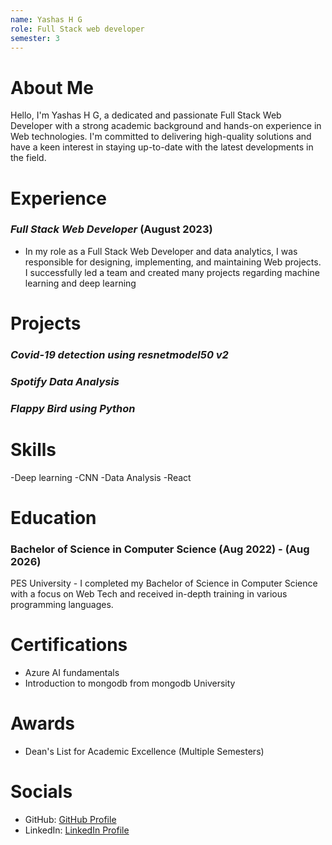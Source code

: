 ```yaml
---
name: Yashas H G
role: Full Stack web developer
semester: 3
---
```


# About Me

Hello, I'm Yashas H G, a dedicated and passionate Full Stack Web Developer with a strong academic background and hands-on experience in Web technologies. I'm committed to delivering high-quality solutions and have a keen interest in staying up-to-date with the latest developments in the field.

# Experience

### *Full Stack Web Developer* (August 2023) 
- In my role as a Full Stack Web Developer and data analytics, I was responsible for designing, implementing, and maintaining Web projects. I successfully led a team  and created many projects regarding machine learning and deep learning


# Projects

### *Covid-19 detection using resnetmodel50 v2*
### *Spotify Data Analysis*
### *Flappy Bird using Python*


# Skills

-Deep learning
-CNN
-Data Analysis
-React

# Education

### Bachelor of Science in Computer Science (Aug 2022) - (Aug 2026)
PES University - I completed my Bachelor of Science in Computer Science with a focus on Web Tech and received in-depth training in various programming languages.

# Certifications

- Azure AI fundamentals
- Introduction to mongodb from mongodb University

# Awards

- Dean's List for Academic Excellence (Multiple Semesters)

# Socials

- GitHub: [GitHub Profile](https://github.com/Yashas-naidu)
- LinkedIn: [LinkedIn Profile](https://www.linkedin.com/in/yashas-h-g-141a7726b/)
